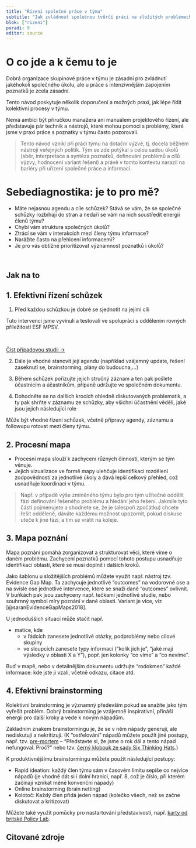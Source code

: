 ```yaml
---
title: "Řízení společné práce v týmu"
subtitle: "Jak zvládnout společnou tvůrčí práci na složitých problémech"
blok: ["rizeni"]
poradi: 9
editor: source
---
```



# O co jde a k čemu to je

Dobrá organizace skupinové práce v týmu je zásadní pro zvládnutí jakéhokoli společného úkolu, ale u práce s intenzivnějším zapojením poznatků je zcela zásadní. 

Tento návod poskytuje několik doporučení a možných praxí, jak lépe řídit kolektivní procesy v týmu. 

Nemá ambici být příručkou manažera ani manuálem projektového řízení, ale představuje pár technik a nástrojů, které mohou pomoci s problémy, které jsme v praxi práce s poznatky v týmu často pozorovali.

> Tento návod vznikl při práci týmu na dotační výzvě, tj. docela běžném nástroji veřejných politik. Tým se zde potýkal s celou sadou úkolů (sběr, interpretace a syntéza poznatků, definování problémů a cílů výzvy, hodnocení variant řešení) a právě v tomto kontextu narazil na bariéry při uřízení společné práce a informací.

# Sebediagnostika: je to pro mě?

- Máte nejasnou agendu a cíle schůzek? Stává se vám, že se společné schůzky rozbíhají do stran a nedaří se vám na nich soustředit energii členů týmu?
- Chybí vám struktura společných úkolů?
- Ztrácí se vám v interakcích mezi členy týmu informace?
- Narážíte často na přehlcení informacemi?
- Je pro vás obtížné prioritizovat významnost poznatků i úkolů?

<br>

:::{.strip .page-full .page-columns}

# Jak na to 

## 1. Efektivní řízení schůzek 

1. Před každou schůzkou je dobré se sjednotit na jejími cíli

:::{.aside}

Tuto intervenci jsme vyvinuli a testovali ve spolupráci s oddělením rovných příležitostí ESF MPSV.

<br />

:::{.btn .btn-resource}
[Číst případovou studii ->](../pripadove-studie/mpsv)
:::

:::

2. Dále je vhodné stanovit její agendu (například vzájemný update, řešení zaseknutí se, brainstorming, plány do budoucna,...)

3. Během schůzek pořizujte jejich stručný záznam a ten pak pošlete účastnicím a účastníkům, přípaně udržujte ve společném dokumentu.

4. Dohodněte se na dalších krocích ohledně diskutovaných problematik, a ty pak shrňte v záznamu ze schůzky, aby všichni účastnění věděli, jaké jsou jejich následující role

Může být vhodné řízení schůzek, včetně přípravy agendy, záznamu a followupu rotovat mezi členy týmu.

## 2. Procesní mapa

- Procesní mapa slouží k zachycení různých činností, kterým se tým věnuje.
- Jejich vizualizace ve formě mapy ulehčuje identifikaci rozdělení zodpovědností za jednotlivé úkoly a dává lepší celkový přehled, což usnadňuje koordinaci v týmu. 

> Např. v případě výše zmíněného týmu bylo pro tým užitečné oddělit fázi definování řešeného problému a hledání jeho řešení. Jakmile tyto části pojmenujete a shodnete se, že je (alespoň zpočátku) chcete řešit odděleně, dáváte každému možnost upozornit, pokud diskuse uteče k jiné fázi, a tím se vrátit na koleje.

## 3. Mapa poznání 

Mapa poznání pomáhá zorganizovat a strukturovat věci, které víme o daném problému. Zachycení poznatků pomocí tohoto postupu usnadňuje identifikaci oblastí, které se musí doplnit i dalších kroků.

Jako šablonu u složitějších problémů můžete využít např. nástroj tzv. Evidence Gap Map. Ta zachycuje jednotlivé "outcomes" na vodorovné ose a na svislé ose jednotlivé intervence, které se snaží dané "outcomes" ovlivnit. V buňkách pak jsou zachyceny např. tečkami jednotlivé studie, nebo souhrnný symbol míry poznání v dané oblasti. Variant je více, viz [@saranEvidenceGapMaps2018]. 

U jednodušších situací může stačit např.

- matice, kde 
  - v řádcích zanesete jednotlivé otázky, podproblémy nebo cílové skupiny
  - ve sloupcích zanesete typy informací ("kolik jich je", "jaké mají výsledky v oblasti X a Y"), popř. jen kolonky "co víme" a "co nevíme".

Buď v mapě, nebo v detailnějším dokumentu udržujte "rodokmen" každé informace: kde jste ji vzali, včetně odkazu, citace atd.

## 4. Efektivní brainstorming 

Kolektivní brainstorming je významný především pokud se snažíte jako tým vyřešit problém. Dobrý brainstorming je vzájemně inspirativní, přináší energii pro další kroky a vede k novým nápadům.  

Základním znakem brainstormingu je, že se v něm nápady generují, ale nediskutují a nekritizují. (K "ostřelování" nápadů můžete použít jiné postupy, např. tzv. [pre-mortem](https://digitalhealth.blog.gov.uk/2018/09/20/pre-mortem-identifying-opportunities-and-risks/) -- "Představte si, že jsme o rok dál a tento nápad nefungoval. Proč?" nebo tzv. [černý klobouk ze sady Six Thinking Hats](https://www.betterevaluation.org/methods-approaches/methods/six-thinking-hats).)

K produktivnějšímu brainstormingu můžete použít následující postupy:

- Rapid ideation: každý člen týmu sám v časovém limitu sepíše co nejvíce nápadů (je vhodné dát si i dolní hranici, např. 8, což je číslo, při kterém začínají vznikat méně konvenční nápady) 
- Online brainstorming (brain netting) 
- Kolotoč: Každý člen přidá jeden nápad (kolečko všech, než se začne diskutovat a kritizovat)

Můžete také využít pomůcky pro nastartování představivosti, např. [karty od britské Policy Lab](https://openpolicy.blog.gov.uk/2015/07/10/cards-toolkit-to-help-generate-ideas-and-develop-your-policy-project-in-an-agile-way/).

:::

## Citované zdroje

:::{#refs}
:::
